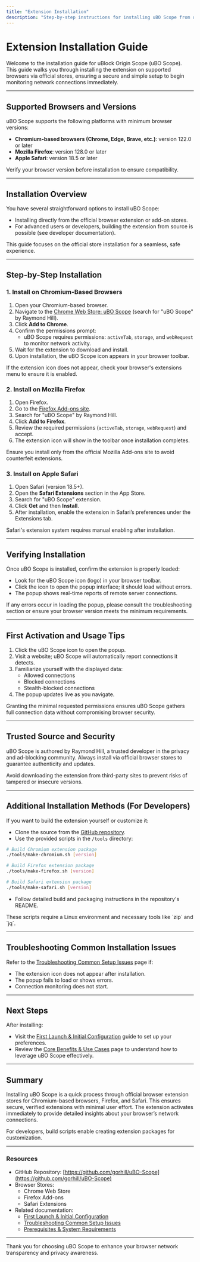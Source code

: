 ```yaml
---
title: "Extension Installation"
description: "Step-by-step instructions for installing uBO Scope from official browser extension stores on each supported platform. Highlights different installation methods, trusted sources, and first-time activation for a secure and quick setup."
---
```


# Extension Installation Guide

Welcome to the installation guide for uBlock Origin Scope (uBO Scope). This guide walks you through installing the extension on supported browsers via official stores, ensuring a secure and simple setup to begin monitoring network connections immediately.

---

## Supported Browsers and Versions

uBO Scope supports the following platforms with minimum browser versions:

- **Chromium-based browsers (Chrome, Edge, Brave, etc.)**: version 122.0 or later
- **Mozilla Firefox**: version 128.0 or later
- **Apple Safari**: version 18.5 or later

<Check>
Verify your browser version before installation to ensure compatibility.
</Check>

---

## Installation Overview

You have several straightforward options to install uBO Scope:

- Installing directly from the official browser extension or add-on stores.
- For advanced users or developers, building the extension from source is possible (see developer documentation).

This guide focuses on the official store installation for a seamless, safe experience.

---

## Step-by-Step Installation

### 1. Install on Chromium-Based Browsers

1. Open your Chromium-based browser.
2. Navigate to the [Chrome Web Store: uBO Scope](https://chrome.google.com/webstore/category/extensions) (search for "uBO Scope" by Raymond Hill).
3. Click **Add to Chrome**.
4. Confirm the permissions prompt:
   - uBO Scope requires permissions: `activeTab`, `storage`, and `webRequest` to monitor network activity.
5. Wait for the extension to download and install.
6. Upon installation, the uBO Scope icon appears in your browser toolbar.

<Tip>
If the extension icon does not appear, check your browser's extensions menu to ensure it is enabled.
</Tip>

### 2. Install on Mozilla Firefox

1. Open Firefox.
2. Go to the [Firefox Add-ons site](https://addons.mozilla.org/en-US/firefox/).
3. Search for "uBO Scope" by Raymond Hill.
4. Click **Add to Firefox**.
5. Review the required permissions (`activeTab`, `storage`, `webRequest`) and accept.
6. The extension icon will show in the toolbar once installation completes.

<Warning>
Ensure you install only from the official Mozilla Add-ons site to avoid counterfeit extensions.
</Warning>

### 3. Install on Apple Safari

1. Open Safari (version 18.5+).
2. Open the **Safari Extensions** section in the App Store.
3. Search for "uBO Scope" extension.
4. Click **Get** and then **Install**.
5. After installation, enable the extension in Safari’s preferences under the Extensions tab.

<Note>
Safari's extension system requires manual enabling after installation.
</Note>

---

## Verifying Installation

Once uBO Scope is installed, confirm the extension is properly loaded:

- Look for the uBO Scope icon (logo) in your browser toolbar.
- Click the icon to open the popup interface; it should load without errors.
- The popup shows real-time reports of remote server connections.

<Check>
If any errors occur in loading the popup, please consult the troubleshooting section or ensure your browser version meets the minimum requirements.
</Check>

---

## First Activation and Usage Tips

1. Click the uBO Scope icon to open the popup.
2. Visit a website; uBO Scope will automatically report connections it detects.
3. Familiarize yourself with the displayed data:
   - Allowed connections
   - Blocked connections
   - Stealth-blocked connections
4. The popup updates live as you navigate.

<Tip>
Granting the minimal requested permissions ensures uBO Scope gathers full connection data without compromising browser security.
</Tip>

---

## Trusted Source and Security

uBO Scope is authored by Raymond Hill, a trusted developer in the privacy and ad-blocking community. Always install via official browser stores to guarantee authenticity and updates.

<Warning>
Avoid downloading the extension from third-party sites to prevent risks of tampered or insecure versions.
</Warning>

---

## Additional Installation Methods (For Developers)

If you want to build the extension yourself or customize it:

- Clone the source from the [GitHub repository](https://github.com/gorhill/uBO-Scope).
- Use the provided scripts in the `/tools` directory:

```bash
# Build Chromium extension package
./tools/make-chromium.sh [version]

# Build Firefox extension package
./tools/make-firefox.sh [version]

# Build Safari extension package
./tools/make-safari.sh [version]
```

- Follow detailed build and packaging instructions in the repository's README.

<Note>
These scripts require a Linux environment and necessary tools like `zip` and `jq`.
</Note>

---

## Troubleshooting Common Installation Issues

Refer to the [Troubleshooting Common Setup Issues](../getting-started/getting-up-and-running/common-setup-issues) page if:

- The extension icon does not appear after installation.
- The popup fails to load or shows errors.
- Connection monitoring does not start.

---

## Next Steps

After installing:

- Visit the [First Launch & Initial Configuration](../getting-started/installation-setup/first-launch-initial-configuration) guide to set up your preferences.
- Review the [Core Benefits & Use Cases](../../overview/introduction-and-value/core-benefits) page to understand how to leverage uBO Scope effectively.

---

## Summary

Installing uBO Scope is a quick process through official browser extension stores for Chromium-based browsers, Firefox, and Safari. This ensures secure, verified extensions with minimal user effort. The extension activates immediately to provide detailed insights about your browser’s network connections.

For developers, build scripts enable creating extension packages for customization.

---

### Resources

- GitHub Repository: [https://github.com/gorhill/uBO-Scope](https://github.com/gorhill/uBO-Scope)
- Browser Stores:
  - Chrome Web Store
  - Firefox Add-ons
  - Safari Extensions
- Related documentation:
  - [First Launch & Initial Configuration](../getting-started/installation-setup/first-launch-initial-configuration)
  - [Troubleshooting Common Setup Issues](../getting-started/getting-up-and-running/common-setup-issues)
  - [Prerequisites & System Requirements](../getting-started/installation-setup/prerequisites-requirements)


---

Thank you for choosing uBO Scope to enhance your browser network transparency and privacy awareness.